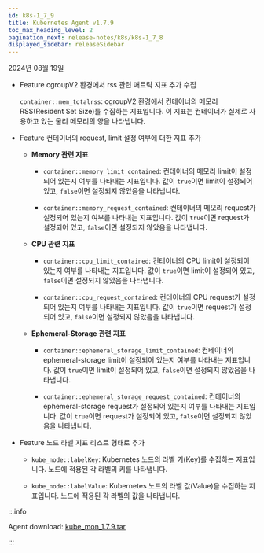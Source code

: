 ```yaml
---
id: k8s-1_7_9
title: Kubernetes Agent v1.7.9
toc_max_heading_level: 2
pagination_next: release-notes/k8s/k8s-1_7_8
displayed_sidebar: releaseSidebar
---
```


2024년 08월 19일

- <Status priority='1'>Feature</Status> cgroupV2 환경에서 rss 관련 매트릭 지표 추가 수집

  `container::mem_totalrss`: cgroupV2 환경에서 컨테이너의 메모리 RSS(Resident Set Size)를 수집하는 지표입니다. 이 지표는 컨테이너가 실제로 사용하고 있는 물리 메모리의 양을 나타냅니다.

- <Status priority='1'>Feature</Status> 컨테이너의 request, limit 설정 여부에 대한 지표 추가

  - **Memory 관련 지표**

    - `container::memory_limit_contained`: 컨테이너의 메모리 limit이 설정되어 있는지 여부를 나타내는 지표입니다. 값이 `true`이면 limit이 설정되어 있고, `false`이면 설정되지 않았음을 나타냅니다.

    - `container::memory_request_contained`: 컨테이너의 메모리 request가 설정되어 있는지 여부를 나타내는 지표입니다. 값이 `true`이면 request가 설정되어 있고, `false`이면 설정되지 않았음을 나타냅니다.

  - **CPU 관련 지표**

    - `container::cpu_limit_contained`: 컨테이너의 CPU limit이 설정되어 있는지 여부를 나타내는 지표입니다. 값이 `true`이면 limit이 설정되어 있고, `false`이면 설정되지 않았음을 나타냅니다.

    - `container::cpu_request_contained`: 컨테이너의 CPU request가 설정되어 있는지 여부를 나타내는 지표입니다. 값이 `true`이면 request가 설정되어 있고, `false`이면 설정되지 않았음을 나타냅니다.

  - **Ephemeral-Storage 관련 지표**

    - `container::ephemeral_storage_limit_contained`: 컨테이너의 ephemeral-storage limit이 설정되어 있는지 여부를 나타내는 지표입니다. 값이 `true`이면 limit이 설정되어 있고, `false`이면 설정되지 않았음을 나타냅니다.

    - `container::ephemeral_storage_request_contained`: 컨테이너의 ephemeral-storage request가 설정되어 있는지 여부를 나타내는 지표입니다. 값이 `true`이면 request가 설정되어 있고, `false`이면 설정되지 않았음을 나타냅니다.

- <Status priority='1'>Feature</Status> 노드 라벨 지표 리스트 형태로 추가

  - `kube_node::labelKey`: Kubernetes 노드의 라벨 키(Key)를 수집하는 지표입니다. 노드에 적용된 각 라벨의 키를 나타냅니다.

  - `kube_node::labelValue`: Kubernetes 노드의 라벨 값(Value)을 수집하는 지표입니다. 노드에 적용된 각 라벨의 값을 나타냅니다.

:::info

Agent download: [kube_mon_1.7.9.tar](https://repo.whatap.io/docker/kube_mon_1.7.9.tar)

:::